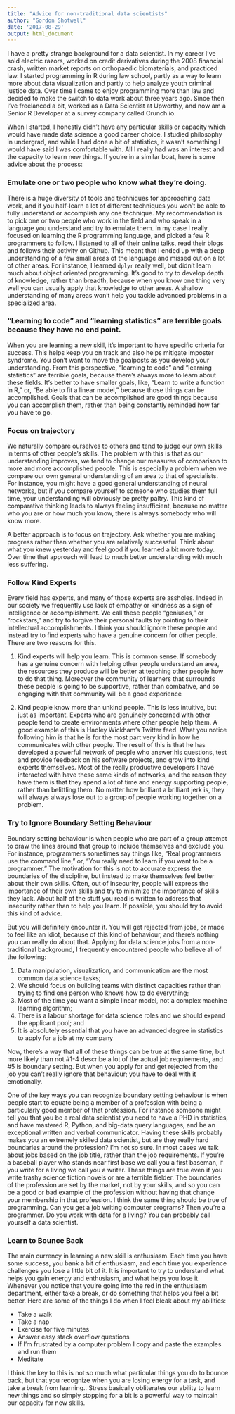 ```yaml
---
title: "Advice for non-traditional data scientists"
author: "Gordon Shotwell"
date: '2017-08-29'
output: html_document
---
```


I have a pretty strange background for a data scientist. In my career I’ve sold electric razors, worked on credit derivatives during the 2008 financial crash, written market reports on orthopaedic biomaterials, and practiced law. I started programming in R during law school, partly as a way to learn more about data visualization and partly to help analyze youth criminal justice data. Over time I came to enjoy programming more than law and decided to make the switch to data work about three years ago. Since then I’ve freelanced a bit, worked as a Data Scientist at Upworthy, and now am a Senior R Developer at a survey company called Crunch.io.

When I started, I honestly didn’t have any particular skills or capacity which would have made data science a good career choice. I studied philosophy in undergrad, and while I had done a bit of statistics, it wasn’t something I would have said I was comfortable with. All I really had was an interest and the capacity to learn new things. If you’re in a similar boat, here is some advice about the process:

### Emulate one or two people who know what they're doing.

There is a huge diversity of tools and techniques for approaching data work, and if you half-learn a lot of different techniques you won’t be able to fully understand or accomplish any one technique. My recommendation is to pick one or two people who work in the field and who speak in a language you understand and try to emulate them. In my case I really focused on learning the R programming language, and picked a few R programmers to follow. I listened to all of their online talks, read their blogs and follows their activity on Github. This meant that I ended up with a deep understanding of a few small areas of the language and missed out on a lot of other areas. For instance, I learned `dplyr` really well, but didn’t learn much about object oriented programming. It’s good to try to develop depth of knowledge, rather than breadth, because when you know one thing very well you can usually apply that knowledge to other areas. A shallow understanding of many areas won’t help you tackle advanced problems in a specialized area.

### "Learning to code" and "learning statistics" are terrible goals because they have no end point.

When you are learning a new skill, it’s important to have specific criteria for success. This helps keep you on track and also helps mitigate imposter syndrome. You don’t want to move the goalposts as you develop your understanding. From this perspective, “learning to code” and “learning statistics” are terrible goals, because there’s always more to learn about these fields. It’s better to have smaller goals, like, “Learn to write a function in R,” or, “Be able to fit a linear model,” because those things can be accomplished. Goals that can be accomplished are good things because you can accomplish them, rather than being constantly reminded how far you have to go.

### Focus on trajectory

We naturally compare ourselves to others and tend to judge our own skills in terms of other people’s skills. The problem with this is that as our understanding improves, we tend to change our measures of comparison to more and more accomplished people. This is especially a problem when we compare our own general understanding of an area to that of specialists. For instance, you might have a good general understanding of neural networks, but if you compare yourself to someone who studies them full time, your understanding will obviously be pretty paltry. This kind of comparative thinking leads to always feeling insufficient, because no matter who you are or how much you know, there is always somebody who will know more.

A better approach is to focus on trajectory. Ask whether you are making progress rather than whether you are relatively successful. Think about what you knew yesterday and feel good if you learned a bit more today. Over time that approach will lead to much better understanding with much less suffering.


### Follow Kind Experts

Every field has experts, and many of those experts are assholes. Indeed in our society we frequently use lack of empathy or kindness as a sign of intelligence or accomplishment. We call these people “geniuses,” or “rockstars,” and try to forgive their personal faults by pointing to their intellectual accomplishments. I think you should ignore these people and instead try to find experts who have a genuine concern for other people. There are two reasons for this.

1.  Kind experts will help you learn. This is common sense. If somebody has a genuine concern with helping other people understand an area, the resources they produce will be better at teaching other people how to do that thing. Moreover the community of learners that surrounds these people is going to be supportive, rather than combative, and so engaging with that community will be a good experience

2.  Kind people know more than unkind people. This is less intuitive, but just as important. Experts who are genuinely concerned with other people tend to create environments where other people help them. A good example of this is Hadley Wickham’s Twitter feed. What you notice following him is that he is for the most part very kind in how he communicates with other people. The result of this is that he has developed a powerful network of people who answer his questions, test and provide feedback on his software projects, and grow into kind experts themselves. Most of the really productive developers I have interacted with have these same kinds of networks, and the reason they have them is that they spend a lot of time and energy supporting people, rather than belittling them. No matter how brilliant a brilliant jerk is, they will always always lose out to a group of people working together on a problem.

### Try to Ignore Boundary Setting Behaviour

Boundary setting behaviour is when people who are part of a group attempt to draw the lines around that group to include themselves and exclude you. For instance, programmers sometimes say things like, “Real programmers use the command line,” or, “You really need to learn if you want to be a programmer.” The motivation for this is not to accurate express the boundaries of the discipline, but instead to make themselves feel better about their own skills. Often, out of insecurity, people will express the importance of their own skills and try to minimize the importance of skills they lack. About half of the stuff you read is written to address that insecurity rather than to help you learn. If possible, you should try to avoid this kind of advice.

But you will definitely encounter it. You will get rejected from jobs, or made to feel like an idiot, because of this kind of behaviour, and there’s nothing you can really do about that. Applying for data science jobs from a non-traditional background, I frequently encountered people who believe all of the following:

1.  Data manipulation, visualization, and communication are the most common data science tasks;
2.  We should focus on building teams with distinct capacities rather than trying to find one person who knows how to do everything;
3.  Most of the time you want a simple linear model, not a complex machine learning algorithm;
4.  There is a labour shortage for data science roles and we should expand the applicant pool; and
5.  It is absolutely essential that you have an advanced degree in statistics to apply for a job at my company

Now, there’s a way that all of these things can be true at the same time, but more likely than not #1-4 describe a lot of the actual job requirements, and #5 is boundary setting. But when you apply for and get rejected from the job you can’t really ignore that behaviour; you have to deal with it emotionally.

One of the key ways you can recognize boundary setting behaviour is when people start to equate being a member of a profession with being a particularly good member of that profession. For instance someone might tell you that you be a real data scientist you need to have a PHD in statistics, and have mastered R, Python, and big-data query languages, and be an exceptional written and verbal communicator. Having these skills probably makes you an extremely skilled data scientist, but are they really hard boundaries around the profession? I'm not so sure. In most cases we talk about jobs based on the job title, rather than the job requirements. If you’re a baseball player who stands near first base we call you a first baseman, if you write for a living we call you a writer. These things are true even if you write trashy science fiction novels or are a terrible fielder. The boundaries of the profession are set by the market, not by your skills, and so you can be a good or bad example of the profession without having that change your membership in that profession. I think the same thing should be true of programming. Can you get a job writing computer programs? Then you're a programmer. Do you work with data for a living? You can probably call yourself a data scientist. 

### Learn to Bounce Back

The main currency in learning a new skill is enthusiasm. Each time you have some success, you bank a bit of enthusiasm, and each time you experience challenges you lose a little bit of it. It is important to try to understand what helps you gain energy and enthusiasm, and what helps you lose it. Whenever you notice that you’re going into the red in the enthusiasm department, either take a break, or do something that helps you feel a bit better. Here are some of the things I do when I feel bleak about my abilities:

-   Take a walk
-   Take a nap
-   Exercise for five minutes
-   Answer easy stack overflow questions
-   If I’m frustrated by a computer problem I copy and paste the examples and run them
-   Meditate

I think the key to this is not so much what particular things you do to bounce back, but that you recognize when you are losing energy for a task, and take a break from learning.. Stress basically obliterates our ability to learn new things and so simply stopping for a bit is a powerful way to maintain our capacity for new skills.